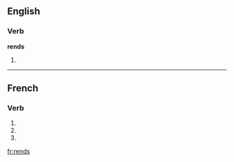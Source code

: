 ==English==

===Verb===
'''rends'''

# {{third-person singular of|[[rend]]}}

----

==French==

===Verb===
{{fr-verb-form}}

# {{form of|[[first-person|First-person]] [[singular]] [[present indicative]]|rendre|lang=French}}
# {{form of|[[second-person|Second-person]] [[singular]] [[present indicative]]|rendre|lang=French}}
# {{form of|Second-person singular [[imperative]]|rendre|lang=French}}

[[fr:rends]]